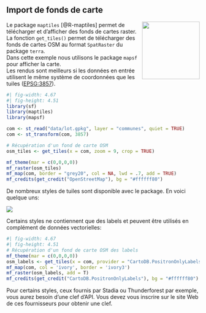 ## Import de fonds de carte

<img src="img/logo_maptiles.png" align="right" width="150"/>

Le package `maptiles` [@R-maptiles] permet de télécharger et d'afficher des fonds de cartes raster.
La fonction `get_tiles()` permet de télécharger des fonds de cartes OSM 
au format `SpatRaster` du package `terra`.  
Dans cette exemple nous utilisons le package `mapsf` pour afficher la carte.  
Les rendus sont meilleurs si les données en entrée utilisent le même système de coordonnées que les tuiles ([EPSG:3857](https://github.com/riatelab/maptiles#projection)).


```r
#| fig-width: 4.67
#| fig-height: 4.51
library(sf)
library(maptiles)
library(mapsf)

com <- st_read("data/lot.gpkg", layer = "communes", quiet = TRUE)
com <- st_transform(com, 3857)

# Récupération d'un fond de carte OSM
osm_tiles <- get_tiles(x = com, zoom = 9, crop = TRUE)

mf_theme(mar = c(0,0,0,0))
mf_raster(osm_tiles)
mf_map(com, border = "grey20", col = NA, lwd = .7, add = TRUE)
mf_credits(get_credit("OpenStreetMap"), bg = "#ffffff80")
```


De nombreux styles de tuiles sont disponible avec le package. En voici quelque uns: 

![](img/maptiles_bg.png)

Certains styles ne contiennent que des labels et peuvent être utilisés en complément de données vectorielles:

```r
#| fig-width: 4.67
#| fig-height: 4.51
# Récupération d'un fond de carte OSM des labels
mf_theme(mar = c(0,0,0,0))
osm_labels <- get_tiles(x = com, provider = "CartoDB.PositronOnlyLabels")
mf_map(com, col = 'ivory', border = 'ivory3')
mf_raster(osm_labels, add = T)
mf_credits(get_credit("CartoDB.PositronOnlyLabels"), bg = "#ffffff80")
```


:::{.callout-note}
Pour certains styles, ceux fournis par Stadia ou Thunderforest par exemple, vous aurez besoin d'une clef d'API. Vous devez vous inscrire sur le site Web de ces fournisseurs pour obtenir une clef. 
:::



